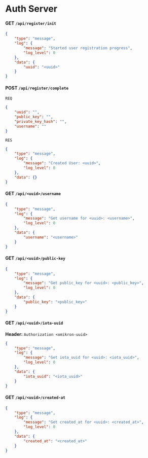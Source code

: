 # Auth Server

#### GET `/api/register/init`
```json
{
	"type": "message",
	"log": {
		"message": "Started user registration progress",
		"log_level": 0
	},
	"data": {
		"uuid": "<uuid>"
	}
}
```



#### POST `/api/register/complete`
`REQ`
```json
{
	"uuid": "",
	"public_key": "",
	"private_key_hash": "",
	"username": ""
}
```
`RES`
```json
{
	"type": "message",
	"log": {
		"message": "Created User: <uuid>",
		"log_level": 0
	},
	"data": {}
}
```



#### GET `/api/<uuid>/username`
```json
{
    "type": "message",
    "log": {
        "message": "Get username for <uuid>: <username>",
        "log_level": 0
    },
    "data": {
        "username": "<username>"
    }
}
```



#### GET `/api/<uuid>/public-key`
```json
{
    "type": "message",
    "log": {
        "message": "Get public_key for <uuid>: <public_key>",
        "log_level": 0
    },
    "data": {
        "public_key": "<public_key>"
    }
}
```



#### GET `/api/<uuid>/iota-uuid`
**Header:** `Authorization <omikron-uuid>`
```json
{
    "type": "message",
    "log": {
        "message": "Get iota_uuid for <uuid>: <iota_uuid>",
        "log_level": 0
    },
    "data": {
        "iota_uuid": "<iota_uuid>"
    }
}
```



#### GET `/api/<uuid>/created-at`
```json
{
    "type": "message",
    "log": {
        "message": "Get created_at for <uuid>: <created_at>",
        "log_level": 0
    },
    "data": {
        "created_at": "<created_at>"
    }
}
```

